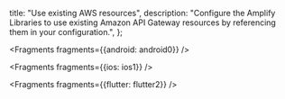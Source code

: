   title: "Use existing AWS resources",
  description: "Configure the Amplify Libraries to use existing Amazon API Gateway resources by referencing them in your configuration.",
};


<Fragments fragments={{android: android0}} />


<Fragments fragments={{ios: ios1}} />


<Fragments fragments={{flutter: flutter2}} />